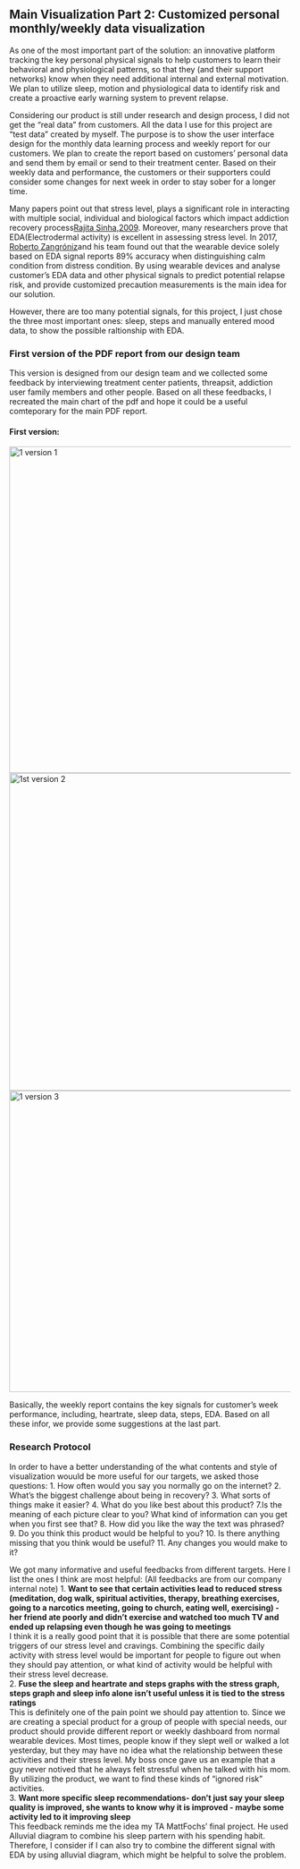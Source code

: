 ## Main Visualization Part 2: Customized personal monthly/weekly data visualization
As one of the most important part of the solution: an innovative platform tracking the key personal physical signals to help customers to learn their behavioral and physiological patterns, so that they (and their support networks) know when they need additional internal and external motivation. We plan to utilize sleep, motion and physiological data to identify risk and create a proactive early warning system to prevent relapse.   


Considering our product is still under research and design process, I did not get the "real data" from customers. All the data I use for this project are "test data" created by myself. The purpose is to show the user interface design for the monthly data learning process and weekly report for our customers. We plan to create the report based on customers' personal data and send them by email or send to their treatment center. Based on their weekly data and performance, the customers or their supporters could consider some changes for next week in order to stay sober for a longer time.

Many papers point out that stress level, plays a significant role in interacting with multiple social, individual and biological factors which impact addiction recovery process[Rajita Sinha,2009](https://www.ncbia.nlm.nih.gov/pmc/articles/PMC2734447/). Moreover, many researchers prove that EDA(Electrodermal activity) is excellent in assessing stress level. In 2017, [Roberto Zangróniz](https://www.mdpi.com/1424-8220/17/10/2324/pdf)and his team found out that the wearable device solely based on EDA signal reports 89% accuracy when distinguishing calm condition from distress condition. By using wearable devices and analyse customer's EDA data and other physical signals to predict potential relapse risk, and provide customized precaution measurements is the main idea for our solution.

However, there are too many potential signals, for this project, I just chose the three most important ones: sleep, steps and  manually entered mood data, to show the possible raltionship with EDA. 

### First version of the PDF report from our design team
This version is designed from our design team and we collected some feedback by interviewing treatment center patients, threapsit, addiction user family members and other people. Based on all these feedbacks, I recreated the main chart of the pdf and hope it could be a useful comteporary for the main PDF report. 

#### First version:
<img width="584" alt="1 version 1" src="https://user-images.githubusercontent.com/51921356/62174417-e1720600-b307-11e9-864d-0007c929c80f.PNG">
<img width="568" alt="1st version 2" src="https://user-images.githubusercontent.com/51921356/62174412-dd45e880-b307-11e9-9a47-2f4eeb774bdf.PNG">
<img width="539" alt="1 version 3" src="https://user-images.githubusercontent.com/51921356/62174413-dd45e880-b307-11e9-9893-98f7d10c6282.PNG">

Basically, the weekly report contains the key signals for customer's week performance, including, heartrate, sleep data, steps, EDA. Based on all these infor, we provide some suggestions at the last part. 

### Research Protocol
In order to have a better understanding of the what contents and style of visualization wouuld be more useful for our targets, we asked those questions:
1. How often would you say you normally go on the internet?
2. What’s the biggest challenge about being in recovery?
3. What sorts of things make it easier?
4. What do you like best about this product?
7.Is the meaning of each picture clear to you? What kind of information can you get when you first see that?
8. How did you like the way the text was phrased?
9. Do you think this product would be helpful to you?
10. Is there anything missing that you think would be useful?
11. Any changes you would make to it?

We got many informative and useful feedbacks from different targets. Here I list the ones I think are most helpful:
(All feedbacks are from our company internal note)
1. **Want to see that certain activities lead to reduced stress (meditation, dog walk, spiritual activities, therapy, breathing exercises, going to a narcotics meeting, going to church, eating well, exercising) - her friend ate poorly and didn’t exercise and watched too much TV and ended up relapsing even though he was going to meetings**  
I think it is a really good point that it is possible that there are some potential triggers of our stress level and cravings. Combining the specific daily activity with stress level would be important for people to figure out when they should pay attention, or what kind of activity would be helpful with their stress level decrease.  
2. **Fuse the sleep and heartrate and steps graphs with the stress graph, steps graph and sleep info alone isn’t useful unless it is tied to the stress ratings**     
This is definitely one of the pain point we should pay attention to. Since we are creating a special product for a group of people with special needs, our product should provide different report or weekly dashboard from normal wearable devices. Most times, people know if they slept well or walked a lot yesterday, but they may have no idea what the relationship between these activities and their stress level. My boss once gave us an example that a guy never notived that he always felt stressful when he talked with his mom. By utilizing the product, we want to find these kinds of "ignored risk" activities.  
3. **Want more specific sleep recommendations- don’t just say your sleep quality is improved, she wants to know why it is improved - maybe some activity led to it improving sleep**  
This feedback reminds me the idea my TA MattFochs' final project. He used Alluvial diagram to combine his sleep partern with his spending habit. Therefore, I consider if I can also try to combine the different signal with EDA by using alluvial diagram, which might be helpful to solve the problem. 






